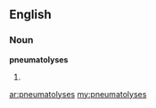 ==English==
===Noun===
'''pneumatolyses'''
# {{plural of|[[pneumatolysis]]}}

[[ar:pneumatolyses]]
[[my:pneumatolyses]]